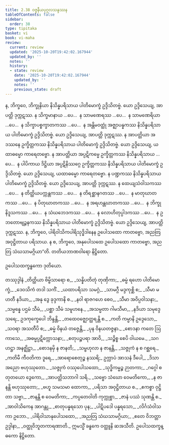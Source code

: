 ```yaml
---
title: 2.38 ဝဇ္ဇနီယပုဂ္ဂလသန္ဒဿန
tableOfContents: false
sidebar:
  order: 38
type: tipitaka
basket: vi
book: vi-maha
review:
  current: review
  updated: '2025-10-20T19:42:02.167944'
  updated_by: ''
  notes: ''
  history:
  - state: review
    date: '2025-10-20T19:42:02.167944'
    updated_by: ''
    notes: ''
    previous_state: draft
---
```



<DynamicBreadcrumb />


<ReviewStatus review={frontmatter.review} showDetails={true} />

<HypothesisAnnotation frontmatter={frontmatter} />

<Division number="183" book="vi-maha" e="ch" v="3" p="189">

<Paragraph number="797" book="vi-maha">
န, ဘိက္ခဝေ, ဘိက္ခုနိယာ နိသိန္နပရိသာယ ပါတိမောက္ခံ ဥဒ္ဒိသိတဗ္ဗံ. ယော ဥဒ္ဒိသေယျ, အာပတ္တိ ဒုက္ကဋဿ. န သိက္ခမာနာယ …ပေ…  န သာမဏေရဿ …ပေ…  န သာမဏေရိယာ …ပေ…  န သိက္ခာပစ္စက္ခာတကဿ …ပေ…  န အန္တိမဝတ္ထုံ အဇ္ဈာပန္နကဿ နိသိန္နပရိသာယ ပါတိမောက္ခံ ဥဒ္ဒိသိတဗ္ဗံ. ယော ဥဒ္ဒိသေယျ, အာပတ္တိ ဒုက္ကဋဿ.
</Paragraph>

<Paragraph number="798" book="vi-maha">
န အာပတ္တိယာ အဒဿနေ ဥက္ခိတ္တကဿ နိသိန္နပရိသာယ ပါတိမောက္ခံ ဥဒ္ဒိသိတဗ္ဗံ. ယော ဥဒ္ဒိသေယျ, ယထာဓမ္မော ကာရေတဗ္ဗော. န အာပတ္တိယာ အပ္ပဋိကမ္မေ ဥက္ခိတ္တကဿ နိသိန္နပရိသာယ …ပေ…  န ပါပိကာယ ဒိဋ္ဌိယာ အပ္ပဋိနိဿဂ္ဂေ ဥက္ခိတ္တကဿ နိသိန္နပရိသာယ ပါတိမောက္ခံ ဥဒ္ဒိသိတဗ္ဗံ. ယော ဥဒ္ဒိသေယျ, ယထာဓမ္မော ကာရေတဗ္ဗော.
</Paragraph>

<Paragraph number="799" book="vi-maha">
န ပဏ္ဍကဿ နိသိန္နပရိသာယ ပါတိမောက္ခံ ဥဒ္ဒိသိတဗ္ဗံ. ယော ဥဒ္ဒိသေယျ, အာပတ္တိ ဒုက္ကဋဿ. န ထေယျသံဝါသကဿ …ပေ…  န တိတ္ထိယပက္ကန္တကဿ …ပေ…  န တိရစ္ဆာနဂတဿ …ပေ…  န မာတုဃာတကဿ …ပေ…  န ပိတုဃာတကဿ …ပေ…  န အရဟန္တဃာတကဿ …ပေ…  န ဘိက္ခုနိဒူသကဿ …ပေ…  န သံဃဘေဒကဿ …ပေ…  န လောဟိတုပ္ပါဒကဿ …ပေ…  န ဥဘတောဗျဉ္ဇနကဿ နိသိန္နပရိသာယ ပါတိမောက္ခံ ဥဒ္ဒိသိတဗ္ဗံ. ယော ဥဒ္ဒိသေယျ, အာပတ္တိ ဒုက္ကဋဿ.
</Paragraph>

<Paragraph number="800" book="vi-maha">
န, ဘိက္ခဝေ, ပါရိဝါသိကပါရိသုဒ္ဓိဒါနေန ဥပေါသထော ကာတဗ္ဗော, အညတြ အဝုဋ္ဌိတာယ ပရိသာယ. န စ, ဘိက္ခဝေ, အနုပေါသထေ ဥပေါသထော ကာတဗ္ဗော, အညတြ သံဃသာမဂ္ဂိယာ”တိ.

</Paragraph>
</Division>

<Paragraph number="801" type="center" book="vi-maha">
တတိယဘာဏဝါရော နိဋ္ဌိတော.

  
ဥပေါသထက္ခန္ဓကော ဒုတိယော.



</Paragraph>

<Paragraph number="802" type="center" book="vi-maha">
တဿုဒ္ဒါနံ


</Paragraph>

<Paragraph number="803" type="verses" book="vi-maha">
_တိတ္ထိယာ ဗိမ္ဗိသာရော စ,_  
_သန္နိပတိတုံ တုဏှိကာ;_  
_ဓမ္မံ ရဟော ပါတိမောက္ခံ,_  
_ဒေဝသိကံ တဒါ သကိံ._  

</Paragraph>

<Paragraph number="804" type="verses" book="vi-maha">
_ယထာပရိသာ သမဂ္ဂံ,_  
_သာမဂ္ဂီ မဒ္ဒကုစ္ဆိ စ;_  
_သီမာ မဟတီ နဒိယာ,_  
_အနု ဒွေ ခုဒ္ဒကာနိ စ._  

</Paragraph>

<Paragraph number="805" type="verses" book="vi-maha">
_နဝါ ရာဇဂဟေ စေဝ,_  
_သီမာ အဝိပ္ပဝါသနာ;_  
_သမ္မန္နေ ပဌမံ သီမံ,_  
_ပစ္ဆာ သီမံ သမူဟနေ._  

</Paragraph>

<Paragraph number="806" type="verses" book="vi-maha">
_အသမ္မတာ ဂါမသီမာ,_  
_နဒိယာ သမုဒ္ဒေ သရေ;_  
ဥဒကုက္ခေပေါ ဘိန္ဒန္တိ,_  
_တထေဝဇ္ဈောတ္ထရန္တိ စ._  

</Paragraph>

<Paragraph number="807" type="verses" book="vi-maha">
_ကတိ ကမ္မာနိ ဥဒ္ဒေသော,_  
_သဝရာ အသတီပိ စ;_  
_ဓမ္မံ ဝိနယံ တဇ္ဇေန္တိ,_  
_ပုန ဝိနယတဇ္ဇနာ._  

</Paragraph>

<Paragraph number="808" type="verses" book="vi-maha">
_စောဒနာ ကတေ ဩကာသေ,_  
_အဓမ္မပ္ပဋိက္ကောသနာ;_  
_စတုပဉ္စပရာ အာဝိ,_  
_သဉ္စိစ္စ စေပိ ဝါယမေ._  

</Paragraph>

<Paragraph number="809" type="verses" book="vi-maha">
_သဂဟဋ္ဌာ အနဇ္ဈိဋ္ဌာ,_  
_စောဒနမှိ န ဇာနတိ;_  
_သမ္ဗဟုလာ န ဇာနန္တိ,_  
_သဇ္ဇုကံ န စ ဂစ္ဆရေ._  

</Paragraph>

<Paragraph number="810" type="verses" book="vi-maha">
_ကတိမီ ကီဝတိကာ ဒူရေ,_  
_အာရောစေတုဉ္စ နဿရိ;_  
ဥက္လာပံ အာသနံ ဒီပေါ,_  
_ဒိသာ အညော ဗဟုဿုတော._  

</Paragraph>

<Paragraph number="811" type="verses" book="vi-maha">
_သဇ္ဇုကံ ဝဿုပေါသထော,_  
_သုဒ္ဓိကမ္မဉ္စ ဉာတကာ;_  
_ဂဂ္ဂေါ စတုတယော ဒွေကော,_  
_အာပတ္တိသဘာဂါ သရိ._  

</Paragraph>

<Paragraph number="812" type="verses" book="vi-maha">
_သဗ္ဗော သံဃော ဝေမတိကော,_  
_န ဇာနန္တိ ဗဟုဿုတော;_  
_ဗဟူ သမသမာ ထောကာ,_  
_ပရိသာ အဝုဋ္ဌိတာယ စ._  

</Paragraph>

<Paragraph number="813" type="verses" book="vi-maha">
_ဧကစ္စာ ဝုဋ္ဌိတာ သဗ္ဗာ,_  
_ဇာနန္တိ စ ဝေမတိကာ;_  
_ကပ္ပတေဝါတိ ကုက္ကုစ္စာ,_  
_ဇာနံ ပဿံ သုဏန္တိ စ._  

</Paragraph>

<Paragraph number="814" type="verses" book="vi-maha">
_အာဝါသိကေန အာဂန္တု,_  
_စာတုပန္နရသော ပုန;_  
_ပါဋိပဒေါ ပန္နရသော,_  
_လိင်္ဂသံဝါသကာ ဥဘော._  

</Paragraph>

<Paragraph number="815" type="verses" book="vi-maha">
_ပါရိဝါသာနုပေါသထော,_  
_အညတြ သံဃသာမဂ္ဂိယာ;_  
_ဧတေ ဝိဘတ္တာ ဥဒ္ဒါနာ,_  
_ဝတ္ထုဝိဘူတကာရဏာတိ._  


</Paragraph>

<Paragraph number="816" type="center" book="vi-maha">
ဣမသ္မိံ ခန္ဓကေ ဝတ္ထူနိ ဆအသီတိ.



</Paragraph>

<Paragraph number="817" type="center" book="vi-maha">
ဥပေါသထက္ခန္ဓကော နိဋ္ဌိတော.
</Paragraph>
